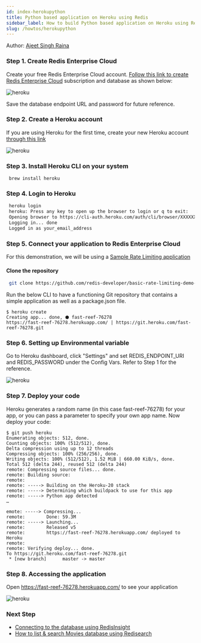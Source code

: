 ```yaml
---
id: index-herokupython
title: Python based application on Heroku using Redis
sidebar_label: How to build Python based application on Heroku using Redis
slug: /howtos/herokupython
---
```



Author: [Ajeet Singh Raina](https://twitter.com/ajeetsraina)


### Step 1. Create Redis Enterprise Cloud

Create your free Redis Enterprise Cloud account. [Follow this link to create Redis Enterprise Cloud](/create/rediscloud) subscription and database as shown below:

![heroku](rediscloud.png)

Save the database endpoint URL and password for future reference.


### Step 2. Create a Heroku account

If you are using Heroku for the first time, create your new Heroku account [through this link](https://signup.heroku.com/login)

![heroku](create_heroku.png)


### Step 3. Install Heroku CLI on your system

   ```macos
    brew install heroku
   ```

### Step 4. Login to Heroku

   ```bash
    heroku login
    heroku: Press any key to open up the browser to login or q to exit:
    Opening browser to https://cli-auth.heroku.com/auth/cli/browser/XXXXXXXXXXA
    Logging in... done
    Logged in as your_email_address
   ```


### Step 5. Connect your application to Redis Enterprise Cloud

For this demonstration, we will be using a [Sample Rate Limiting application](https://github.com/redis-developer/basic-rate-limiting-demo-python)

#### Clone the repository

   ```bash
    git clone https://github.com/redis-developer/basic-rate-limiting-demo-python
   ```

Run the below CLI to have a functioning Git repository that contains a simple application as well as a package.json file.



```
$ heroku create
Creating app... done, ⬢ fast-reef-76278
https://fast-reef-76278.herokuapp.com/ | https://git.heroku.com/fast-reef-76278.git
```

### Step 6. Setting up Environmental variable

Go to Heroku dashboard, click "Settings" and set REDIS_ENDPOINT_URI and REDIS_PASSWORD under the Config Vars.
Refer to Step 1 for the reference.

![heroku](heroku_app1_env.png)



### Step 7. Deploy your code

Heroku generates a random name (in this case fast-reef-76278) for your app, or you can pass a parameter to specify your own app name.
Now deploy your code:
 


```
$ git push heroku                        
Enumerating objects: 512, done.
Counting objects: 100% (512/512), done.
Delta compression using up to 12 threads
Compressing objects: 100% (256/256), done.
Writing objects: 100% (512/512), 1.52 MiB | 660.00 KiB/s, done.
Total 512 (delta 244), reused 512 (delta 244)
remote: Compressing source files... done.
remote: Building source:
remote: 
remote: -----> Building on the Heroku-20 stack
remote: -----> Determining which buildpack to use for this app
remote: -----> Python app detected
…

emote: -----> Compressing...
remote:        Done: 59.3M
remote: -----> Launching...
remote:        Released v5
remote:        https://fast-reef-76278.herokuapp.com/ deployed to Heroku
remote: 
remote: Verifying deploy... done.
To https://git.heroku.com/fast-reef-76278.git
 * [new branch]      master -> master
```

### Step 8. Accessing the application


Open https://fast-reef-76278.herokuapp.com/ to see your application

![heroku](heroku_ratelimiter.png)



### Next Step

- [Connecting to the database using RedisInsight](/explore/redisinsight/)
- [How to list & search Movies database using Redisearch](/howtos/moviesdatabase/getting-started/)
